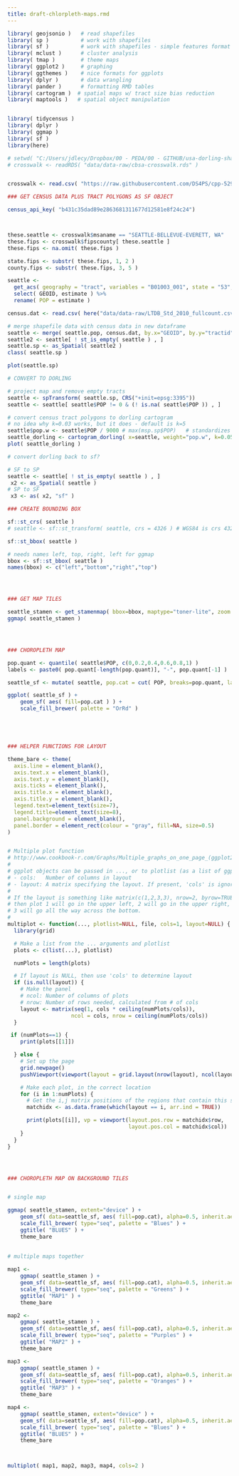 ```yaml
---
title: draft-chlorpleth-maps.rmd
---
```


```r

library( geojsonio )   # read shapefiles
library( sp )          # work with shapefiles
library( sf )          # work with shapefiles - simple features format
library( mclust )      # cluster analysis 
library( tmap )        # theme maps
library( ggplot2 )     # graphing 
library( ggthemes )    # nice formats for ggplots
library( dplyr )       # data wrangling 
library( pander )      # formatting RMD tables
library( cartogram )  # spatial maps w/ tract size bias reduction
library( maptools )   # spatial object manipulation 


library( tidycensus )
library( dplyr )
library( ggmap )
library( sf )
library(here)

# setwd( "C:/Users/jdlecy/Dropbox/00 - PEDA/00 - GITHUB/usa-dorling-shapefiles" )
# crosswalk <- readRDS( "data/data-raw/cbsa-crosswalk.rds" ) 


crosswalk <- read.csv( "https://raw.githubusercontent.com/DS4PS/cpp-529-master/master/data/cbsatocountycrosswalk.csv",  stringsAsFactors=F, colClasses="character" )
```


```r
### GET CENSUS DATA PLUS TRACT POLYGONS AS SF OBJECT

census_api_key( "b431c35dad89e2863681311677d12581e8f24c24")



these.seattle <- crosswalk$msaname == "SEATTLE-BELLEVUE-EVERETT, WA"
these.fips <- crosswalk$fipscounty[ these.seattle ]
these.fips <- na.omit( these.fips )

state.fips <- substr( these.fips, 1, 2 )
county.fips <- substr( these.fips, 3, 5 )

seattle <-
  get_acs( geography = "tract", variables = "B01003_001", state = "53", county = county.fips[state.fips=="53"], geometry = TRUE ) %>%
  select( GEOID, estimate ) %>%
  rename( POP = estimate )
```


```r

census.dat <- read.csv( here("data/data-raw/LTDB_Std_2010_fullcount.csv" ))

# merge shapefile data with census data in new dataframe
seattle <- merge( seattle.pop, census.dat, by.x="GEOID", by.y="tractid" )
seattle2 <- seattle[ ! st_is_empty( seattle ) , ]
seattle.sp <- as_Spatial( seattle2 )
class( seattle.sp )

plot(seattle.sp)
```


```r
# CONVERT TO DORLING

# project map and remove empty tracts
seattle <- spTransform( seattle.sp, CRS("+init=epsg:3395"))
seattle <- seattle[ seattle$POP != 0 & (! is.na( seattle$POP )) , ]

# convert census tract polygons to dorling cartogram
# no idea why k=0.03 works, but it does - default is k=5
seattle$pop.w <- seattle$POP / 9000 # max(msp.sp$POP)   # standardizes it to max of 1.5
seattle_dorling <- cartogram_dorling( x=seattle, weight="pop.w", k=0.05 )
plot( seattle_dorling )
```


```r
# convert dorling back to sf?

# SF to SP
seattle <- seattle[ ! st_is_empty( seattle ) , ]
 x2 <- as_Spatial( seattle )
# SP to SF
 x3 <- as( x2, "sf" )
```


```r
### CREATE BOUNDING BOX

sf::st_crs( seattle )
# seattle <- sf::st_transform( seattle, crs = 4326 ) # WGS84 is crs 4326

sf::st_bbox( seattle )

# needs names left, top, right, left for ggmap
bbox <- sf::st_bbox( seattle )
names(bbox) <- c("left","bottom","right","top")




### GET MAP TILES

seattle_stamen <- get_stamenmap( bbox=bbox, maptype="toner-lite", zoom = 10 )
ggmap( seattle_stamen )




### CHOROPLETH MAP

pop.quant <- quantile( seattle$POP, c(0,0.2,0.4,0.6,0.8,1) )
labels <- paste0( pop.quant[-length(pop.quant)], "-", pop.quant[-1] )

seattle_sf <- mutate( seattle, pop.cat = cut( POP, breaks=pop.quant, labels=labels ) ) 

ggplot( seattle_sf ) + 
    geom_sf( aes( fill=pop.cat ) ) +
    scale_fill_brewer( palette = "OrRd" ) 





### HELPER FUNCTIONS FOR LAYOUT

theme_bare <- theme(
  axis.line = element_blank(), 
  axis.text.x = element_blank(), 
  axis.text.y = element_blank(),
  axis.ticks = element_blank(), 
  axis.title.x = element_blank(), 
  axis.title.y = element_blank(),
  legend.text=element_text(size=7),
  legend.title=element_text(size=8),
  panel.background = element_blank(),
  panel.border = element_rect(colour = "gray", fill=NA, size=0.5)
)


# Multiple plot function
# http://www.cookbook-r.com/Graphs/Multiple_graphs_on_one_page_(ggplot2)/
#
# ggplot objects can be passed in ..., or to plotlist (as a list of ggplot objects)
# - cols:   Number of columns in layout
# - layout: A matrix specifying the layout. If present, 'cols' is ignored.
#
# If the layout is something like matrix(c(1,2,3,3), nrow=2, byrow=TRUE),
# then plot 1 will go in the upper left, 2 will go in the upper right, and
# 3 will go all the way across the bottom.
#
multiplot <- function(..., plotlist=NULL, file, cols=1, layout=NULL) {
  library(grid)

  # Make a list from the ... arguments and plotlist
  plots <- c(list(...), plotlist)

  numPlots = length(plots)

  # If layout is NULL, then use 'cols' to determine layout
  if (is.null(layout)) {
    # Make the panel
    # ncol: Number of columns of plots
    # nrow: Number of rows needed, calculated from # of cols
    layout <- matrix(seq(1, cols * ceiling(numPlots/cols)),
                    ncol = cols, nrow = ceiling(numPlots/cols))
  }

 if (numPlots==1) {
    print(plots[[1]])

  } else {
    # Set up the page
    grid.newpage()
    pushViewport(viewport(layout = grid.layout(nrow(layout), ncol(layout))))

    # Make each plot, in the correct location
    for (i in 1:numPlots) {
      # Get the i,j matrix positions of the regions that contain this subplot
      matchidx <- as.data.frame(which(layout == i, arr.ind = TRUE))

      print(plots[[i]], vp = viewport(layout.pos.row = matchidx$row,
                                      layout.pos.col = matchidx$col))
    }
  }
}




### CHOROPLETH MAP ON BACKGROUND TILES


# single map

ggmap( seattle_stamen, extent="device" ) +
    geom_sf( data=seattle_sf, aes( fill=pop.cat), alpha=0.5, inherit.aes = FALSE ) +
    scale_fill_brewer( type="seq", palette = "Blues" ) +
    ggtitle( "BLUES" ) +
    theme_bare
    
    
# multiple maps together

map1 <-
    ggmap( seattle_stamen ) +
    geom_sf( data=seattle_sf, aes( fill=pop.cat), alpha=0.5, inherit.aes = FALSE ) +
    scale_fill_brewer( type="seq", palette = "Greens" ) +
    ggtitle( "MAP1" ) +
    theme_bare

map2 <-
    ggmap( seattle_stamen ) +
    geom_sf( data=seattle_sf, aes( fill=pop.cat), alpha=0.5, inherit.aes = FALSE ) +
    scale_fill_brewer( type="seq", palette = "Purples" ) +
    ggtitle( "MAP2" ) +
    theme_bare

map3 <-
    ggmap( seattle_stamen ) +
    geom_sf( data=seattle_sf, aes( fill=pop.cat), alpha=0.5, inherit.aes = FALSE ) +
    scale_fill_brewer( type="seq", palette = "Oranges" ) +
    ggtitle( "MAP3" ) +
    theme_bare

map4 <-
    ggmap( seattle_stamen, extent="device" ) +
    geom_sf( data=seattle_sf, aes( fill=pop.cat), alpha=0.5, inherit.aes = FALSE ) +
    scale_fill_brewer( type="seq", palette = "Blues" ) +
    ggtitle( "BLUES" ) +
    theme_bare



multiplot( map1, map2, map3, map4, cols=2 )






```
